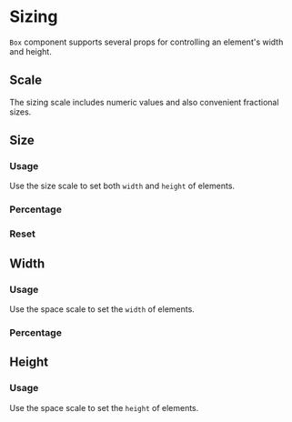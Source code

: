 
# Sizing

`Box` component supports several props for controlling an element's width and height.

## Scale

The sizing scale includes numeric values and also convenient fractional sizes.

<Scale values={tokens.size} />

## Size

### Usage

Use the size scale to set both `width` and `height` of elements.

<ax-demo name="sizing/size/usage" />

### Percentage

<ax-demo name="sizing/size/percentage-usage" />

### Reset

<ax-demo name="sizing/size/reset-usage" />

## Width

### Usage

Use the space scale to set the `width` of elements.

<ax-demo name="sizing/width/usage" />

### Percentage

<ax-demo name="sizing/width/percentage-usage" />

## Height

### Usage

Use the space scale to set the `height` of elements.

<ax-demo name="sizing/height/usage" />
